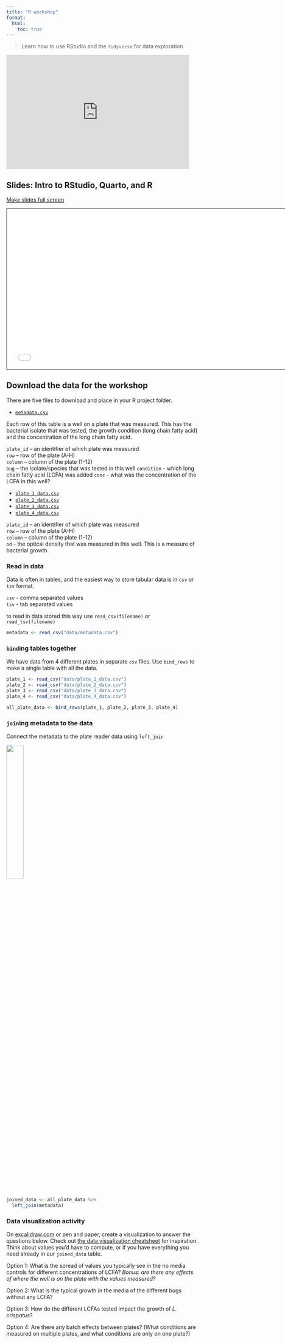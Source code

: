 ```yaml
---
title: "R workshop"
format:
  html:
    toc: true
---
```



> Learn how to use RStudio and the `tidyverse` for data exploration


```{=html}
<iframe src="https://docs.google.com/presentation/d/e/2PACX-1vQSahhSs0bcMSrSfE_ai4AK_2bl3oYFgCgWWsQDseolohTh6eSaexpVKqTGBIKGBie-rbtQTrCoKVt0/embed?start=false&loop=false&delayms=60000" frameborder="0" width="480" height="299" allowfullscreen="true" mozallowfullscreen="true" webkitallowfullscreen="true"></iframe>
```

## Slides: Intro to RStudio, Quarto, and R
[Make slides full screen](slides.qmd)

```{=html}
<iframe class="slide-deck" src="slides.html" height="420" width="747" style="border: 1px solid #2e3846;"></iframe>
```



## Download the data for the workshop

There are five files to download and place in your R project folder.

- [`metadata.csv`](../../datasets/metadata.csv)

Each row of this table is a well on a plate that was measured. This has the bacterial isolate that was tested, the growth condition (long chain fatty acid) and the concentration of the long chain fatty acid.

`plate_id` – an identifier of which plate was measured  
`row` – row of the plate (A-H)  
`column` – column of the plate (1-12)  
`bug` – the isolate/species that was tested in this well 
`condition` - which long chain fatty acid (LCFA) was added 
`conc` - what was the concentration of the LCFA in this well?


- [`plate_1_data.csv`](../../datasets/plate_1_data.csv)
- [`plate_2_data.csv`](../../datasets/plate_2_data.csv)
- [`plate_3_data.csv`](../../datasets/plate_3_data.csv)
- [`plate_4_data.csv`](../../datasets/plate_4_data.csv)

`plate_id` – an identifier of which plate was measured  
`row` – row of the plate (A-H)  
`column` – column of the plate (1-12)  
`od` - the optical density that was measured in this well. This is a measure of bacterial growth.


### Read in data

Data is often in tables, and the easiest way to store tabular data is in `csv` or `tsv` format.

`csv` - comma separated values    
`tsv` - tab separated values  

to read in data stored this way use `read_csv(filename)` or `read_tsv(filename)`

```r
metadata <- read_csv("data/metadata.csv")
```

### `bind`ing tables together

We have data from 4 different plates in separate `csv` files. Use `bind_rows` to make a single table with all the data.

```r
plate_1 <- read_csv("data/plate_1_data.csv")
plate_2 <- read_csv("data/plate_2_data.csv")
plate_3 <- read_csv("data/plate_3_data.csv")
plate_4 <- read_csv("data/plate_4_data.csv")

all_plate_data <- bind_rows(plate_1, plate_2, plate_3, plate_4)
```


### `join`ing metadata to the data

Connect the metadata to the plate reader data using `left_join`

![](images/join.svg){width=30%}
```r
joined_data <- all_plate_data %>%
  left_join(metadata)
```

### Data visualization activity

On [excalidraw.com](excalidraw.com) or pen and paper, create a visualization to answer the questions below. Check out [the data visualization  cheatsheet](https://rstudio.github.io/cheatsheets/data-visualization.pdf) for inspiration. Think about values you'd have to compute, or if you have everything you need already in our `joined_data` table. 

Option 1: What is the spread of values you typically see in the no media controls for different concentrations of LCFA? *Bonus: are there any effects of where the well is on the plate with the values measured?*

Option 2: What is the typical growth in the media of the different bugs without any LCFA? 

Option 3: How do the different LCFAs tested impact the growth of *L. crispatus*? 

Option 4: Are there any batch effects between plates? (What conditions are measured on multiple plates, and what conditions are only on one plate?)


